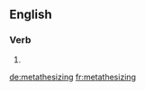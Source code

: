 ==English==

===Verb===
{{head|en}}

# {{present participle of|metathesize}}

[[de:metathesizing]]
[[fr:metathesizing]]